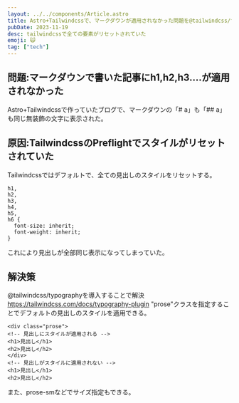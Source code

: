 ```yaml
---
layout: ../../components/Article.astro
title: Astro+Tailwindcssで、マークダウンが適用されなかった問題を@tailwindcss/typographyで解決
pubDate: 2023-11-19
desc: tailwindcssで全ての要素がリセットされていた
emoji: 🙀
tag: ["tech"]
---
```

## 問題:マークダウンで書いた記事にh1,h2,h3....が適用されなかった
Astro+Tailwindcssで作っていたブログで、マークダウンの「# a」も「## a」も同じ無装飾の文字に表示された。
## 原因:TailwindcssのPreflightでスタイルがリセットされていた
Tailwindcssではデフォルトで、全ての見出しのスタイルをリセットする。
```
h1,
h2,
h3,
h4,
h5,
h6 {
  font-size: inherit;
  font-weight: inherit;
}
```
これにより見出しが全部同じ表示になってしまっていた。
## 解決策
@tailwindcss/typographyを導入することで解決
https://tailwindcss.com/docs/typography-plugin
"prose"クラスを指定することでデフォルトの見出しのスタイルを適用できる。
```
<div class="prose">
<!-- 見出しにスタイルが適用される -->
<h1>見出し</h1>
<h2>見出し</h2>
</div>
<!-- 見出しがスタイルに適用されない -->
<h1>見出し</h1>
<h2>見出し</h2>
```
また、prose-smなどでサイズ指定もできる。
